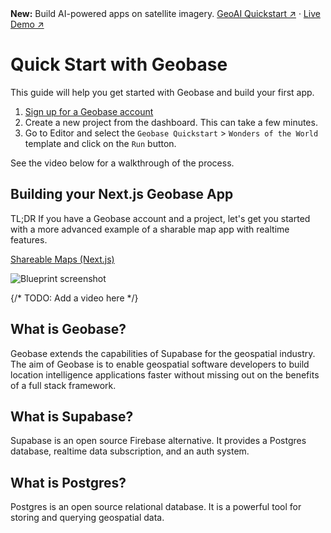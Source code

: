 
<Callout type="info">
  <strong>New:</strong> Build AI-powered apps on satellite imagery. <a href="https://docs.geobase.app/geoai" target="_blank" rel="noreferrer">GeoAI Quickstart ↗</a> · <a href="https://docs.geobase.app/geoai-live" target="_blank" rel="noreferrer">Live Demo ↗</a>
</Callout>


# Quick Start with Geobase

This guide will help you get started with Geobase and build your first app.

1. [Sign up for a Geobase account](https://geobase.app)
2. Create a new project from the dashboard. This can take a few minutes.
3. Go to Editor and select the `Geobase Quickstart` > `Wonders of the World` template and click on the `Run` button.

See the video below for a walkthrough of the process.


<YouTubeEmbed videoId="xUyjP2qxtto?si=lBZ7rD5oYn9F5ipx" />


## Building your Next.js Geobase App

TL;DR If you have a Geobase account and a project, let's get you started with a more advanced example of a sharable map app with realtime features.

[Shareable Maps (Next.js)](/blueprints/shareable-maps-nextjs)

![Blueprint screenshot](https://d2w9rnfcy7mm78.cloudfront.net/30795995/original_8458f9231ab89f561872e67e4f51e84f.png?1726704188?bc=0)

{/* TODO: Add a video here */}

## What is Geobase?

Geobase extends the capabilities of Supabase for the geospatial industry. The aim of Geobase is to enable geospatial software developers to build location intelligence applications faster without missing out on the benefits of a full stack framework.


## What is Supabase?

Supabase is an open source Firebase alternative. It provides a Postgres database, realtime data subscription, and an auth system.

## What is Postgres?

Postgres is an open source relational database. It is a powerful tool for storing and querying geospatial data.
